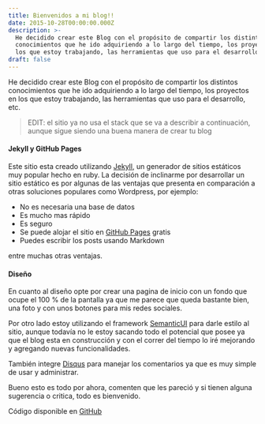 ```yaml
---
title: Bienvenidos a mi blog!!
date: 2015-10-28T00:00:00.000Z
description: >-
  He decidido crear este Blog con el propósito de compartir los distintos
  conocimientos que he ido adquiriendo a lo largo del tiempo, los proyectos en
  los que estoy trabajando, las herramientas que uso para el desarrollo, etc.
draft: false
---
```


He decidido crear este Blog con el propósito de compartir los distintos conocimientos que he ido adquiriendo a lo largo del tiempo, los proyectos en los que estoy trabajando, las herramientas que uso para el desarrollo, etc.

> EDIT: el sitio ya no usa el stack que se va a describir a continuación, aunque sigue siendo una buena manera de crear tu blog

#### Jekyll y GitHub Pages

Este sitio esta creado utilizando [Jekyll](http://jekyllrb.com/), un generador de sitios estáticos muy popular hecho en ruby. La decisión de inclinarme por desarrollar un sitio estático es por algunas de las ventajas que presenta en comparación a otras soluciones populares como Wordpress, por ejemplo:

* No es necesaria una base de datos
* Es mucho mas rápido
* Es seguro
* Se puede alojar el sitio en [GitHub Pages](http://pages.github.com/) gratis
* Puedes escribir los posts usando Markdown

entre muchas otras ventajas.

#### Diseño

En cuanto al diseño opte por crear una pagina de inicio con un fondo que ocupe el 100 % de la pantalla ya que me parece que queda bastante bien, una foto y con unos botones para mis redes sociales.

Por otro lado estoy utilizando el framework [SemanticUI](https://semantic-ui.com/) para darle estilo al sitio, aunque todavía no le estoy sacando todo el potencial que posee ya que el blog esta en construcción y con el correr del tiempo lo iré mejorando y agregando nuevas funcionalidades.

También integre [Disqus](https://disqus.com/) para manejar los comentarios ya que es muy simple de usar y administrar.

Bueno esto es todo por ahora, comenten que les pareció y si tienen alguna sugerencia o critica, todo es bienvenido.

Código disponible en [GitHub](https://github.com/MatiasVerdier/matiasverdier.com)

